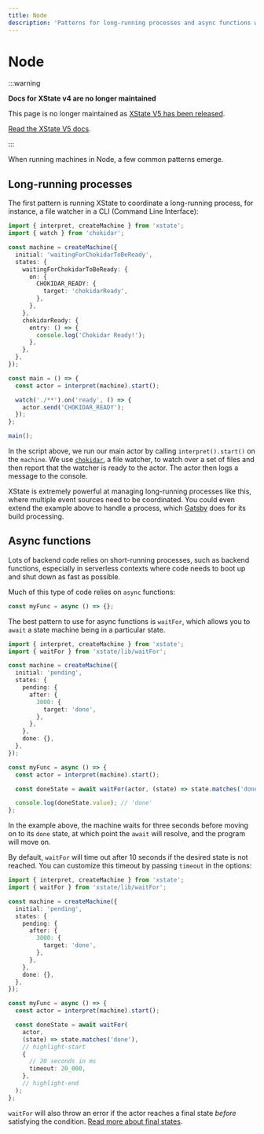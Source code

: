 ```yaml
---
title: Node
description: 'Patterns for long-running processes and async functions when running machines in Node.'
---
```


# Node

:::warning

**Docs for XState v4 are no longer maintained** 

This page is no longer maintained as [XState V5 has been released](/blog/2023-12-01-xstate-v5).

[Read the XState V5 docs](/docs/xstate).

:::

When running machines in Node, a few common patterns emerge.

## Long-running processes

The first pattern is running XState to coordinate a long-running process, for instance, a file watcher in a CLI (Command Line Interface):

```ts
import { interpret, createMachine } from 'xstate';
import { watch } from 'chokidar';

const machine = createMachine({
  initial: 'waitingForChokidarToBeReady',
  states: {
    waitingForChokidarToBeReady: {
      on: {
        CHOKIDAR_READY: {
          target: 'chokidarReady',
        },
      },
    },
    chokidarReady: {
      entry: () => {
        console.log('Chokidar Ready!');
      },
    },
  },
});

const main = () => {
  const actor = interpret(machine).start();

  watch('./**').on('ready', () => {
    actor.send('CHOKIDAR_READY');
  });
};

main();
```

In the script above, we run our main actor by calling `interpret().start()` on the `machine`. We use [`chokidar`](https://www.npmjs.com/package/chokidar), a file watcher, to watch over a set of files and then report that the watcher is ready to the actor. The actor then logs a message to the console.

XState is extremely powerful at managing long-running processes like this, where multiple event sources need to be coordinated. You could even extend the example above to handle a process, which [Gatsby](https://gatsbyjs.com) does for its build processing.

## Async functions

Lots of backend code relies on short-running processes, such as backend functions, especially in serverless contexts where code needs to boot up and shut down as fast as possible.

Much of this type of code relies on `async` functions:

```ts
const myFunc = async () => {};
```

The best pattern to use for async functions is `waitFor`, which allows you to `await` a state machine being in a particular state.

```ts
import { interpret, createMachine } from 'xstate';
import { waitFor } from 'xstate/lib/waitFor';

const machine = createMachine({
  initial: 'pending',
  states: {
    pending: {
      after: {
        3000: {
          target: 'done',
        },
      },
    },
    done: {},
  },
});

const myFunc = async () => {
  const actor = interpret(machine).start();

  const doneState = await waitFor(actor, (state) => state.matches('done'));

  console.log(doneState.value); // 'done'
};
```

In the example above, the machine waits for three seconds before moving on to its `done` state, at which point the `await` will resolve, and the program will move on.

By default, `waitFor` will time out after 10 seconds if the desired state is not reached. You can customize this timeout by passing `timeout` in the options:

```ts
import { interpret, createMachine } from 'xstate';
import { waitFor } from 'xstate/lib/waitFor';

const machine = createMachine({
  initial: 'pending',
  states: {
    pending: {
      after: {
        3000: {
          target: 'done',
        },
      },
    },
    done: {},
  },
});

const myFunc = async () => {
  const actor = interpret(machine).start();

  const doneState = await waitFor(
    actor,
    (state) => state.matches('done'),
    // highlight-start
    {
      // 20 seconds in ms
      timeout: 20_000,
    },
    // highlight-end
  );
};
```

`waitFor` will also throw an error if the actor reaches a final state _before_ satisfying the condition. [Read more about final states](/xstate/states/final-states.mdx).
